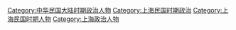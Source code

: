 [[Category:中华民国大陆时期政治人物|Category:中华民国大陆时期政治人物]]
[[Category:上海民国时期政治|Category:上海民国时期政治]]
[[Category:上海民国时期人物|Category:上海民国时期人物]]
[[Category:上海政治人物|Category:上海政治人物]]
